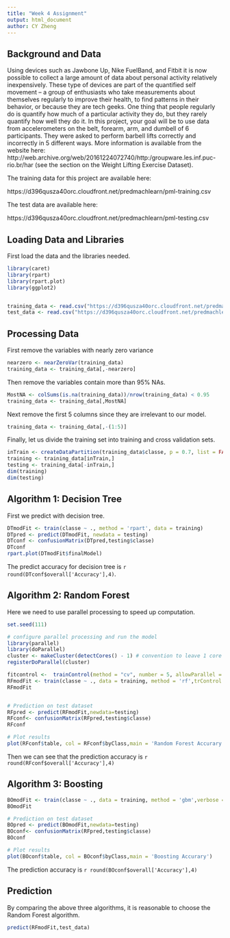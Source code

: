 ```yaml
---
title: "Week 4 Assignment"
output: html_document
author: CY Zheng
---
```



## Background and Data
Using devices such as Jawbone Up, Nike FuelBand, and Fitbit it is now possible to collect a large amount of data about personal activity relatively inexpensively. These type of devices are part of the quantified self movement – a group of enthusiasts who take measurements about themselves regularly to improve their health, to find patterns in their behavior, or because they are tech geeks. One thing that people regularly do is quantify how much of a particular activity they do, but they rarely quantify how well they do it. In this project, your goal will be to use data from accelerometers on the belt, forearm, arm, and dumbell of 6 participants. They were asked to perform barbell lifts correctly and incorrectly in 5 different ways. More information is available from the website here: http://web.archive.org/web/20161224072740/http:/groupware.les.inf.puc-rio.br/har (see the section on the Weight Lifting Exercise Dataset). 


The training data for this project are available here:

https://d396qusza40orc.cloudfront.net/predmachlearn/pml-training.csv

The test data are available here:

https://d396qusza40orc.cloudfront.net/predmachlearn/pml-testing.csv


## Loading Data and Libraries

First load the data and the libraries needed.
```r
library(caret)
library(rpart)
library(rpart.plot)
library(ggplot2)


training_data <- read.csv("https://d396qusza40orc.cloudfront.net/predmachlearn/pml-training.csv")
test_data <- read.csv("https://d396qusza40orc.cloudfront.net/predmachlearn/pml-testing.csv")
```

## Processing Data
First remove the variables with nearly zero variance
```r
nearzero <- nearZeroVar(training_data)
training_data <- training_data[,-nearzero]
```

Then remove the variables contain more than 95% NAs.
```r
MostNA <- colSums(is.na(training_data))/nrow(training_data) < 0.95
training_data <- training_data[,MostNA]
```

Next remove the first 5 columns since they are irrelevant to our model.
```r
training_data <- training_data[,-(1:5)]
```

Finally, let us divide the training set into training and cross validation sets.
```r
inTrain <- createDataPartition(training_data$classe, p = 0.7, list = FALSE)
training <- training_data[inTrain,]
testing <- training_data[-inTrain,]
dim(training)
dim(testing)
```

## Algorithm 1: Decision Tree
First we predict with decision tree.
```r
DTmodFit <- train(classe ~ ., method = 'rpart', data = training)
DTpred <- predict(DTmodFit, newdata = testing)
DTconf <- confusionMatrix(DTpred,testing$classe)
DTconf
rpart.plot(DTmodFit$finalModel)
```

The predict accuracy for decision tree is `r round(DTconf$overall['Accuracy'],4)`.



## Algorithm 2: Random Forest
Here we need to use parallel processing to speed up computation.

```r
set.seed(111)

# configure parallel processing and run the model
library(parallel)
library(doParallel)
cluster <- makeCluster(detectCores() - 1) # convention to leave 1 core for OS
registerDoParallel(cluster)

fitcontrol <-  trainControl(method = "cv", number = 5, allowParallel = TRUE)
RFmodFit <- train(classe ~ ., data = training, method = 'rf',trControl = fitcontrol)
RFmodFit


# Prediction on test dataset
RFpred <- predict(RFmodFit,newdata=testing)
RFconf<- confusionMatrix(RFpred,testing$classe)
RFconf

# Plot results
plot(RFconf$table, col = RFconf$byClass,main = 'Random Forest Accurary')
```

Then we can see that the prediction accuracy is `r round(RFconf$overall['Accuracy'],4)`


## Algorithm 3: Boosting
```r

BOmodFit <- train(classe ~ ., data = training, method = 'gbm',verbose = FALSE)
BOmodFit

# Prediction on test dataset
BOpred <- predict(BOmodFit,newdata=testing)
BOconf<- confusionMatrix(RFpred,testing$classe)
BOconf

# Plot results
plot(BOconf$table, col = BOconf$byClass,main = 'Boosting Accurary')
```

The prediction accuracy is `r round(BOconf$overall['Accuracy'],4)`

## Prediction

By comparing the above three algorithms, it is reasonable to choose the Random Forest algorithm.

```r
predict(RFmodFit,test_data)
```




